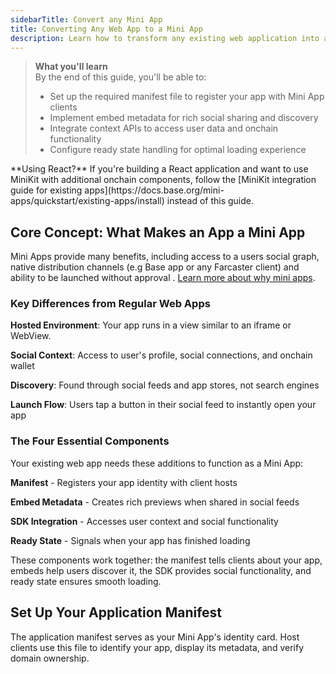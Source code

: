 ```yaml
---
sidebarTitle: Convert any Mini App
title: Converting Any Web App to a Mini App
description: Learn how to transform any existing web application into a Mini App for Base App and Farcaster clients. This framework-agnostic guide covers the four essential components needed for integration.
---
```


> **What you'll learn**  
> By the end of this guide, you'll be able to:
> - Set up the required manifest file to register your app with Mini App clients
> - Implement embed metadata for rich social sharing and discovery
> - Integrate context APIs to access user data and onchain functionality
> - Configure ready state handling for optimal loading experience


<Tip>
**Using React?** If you're building a React application and want to use MiniKit with additional onchain components, follow the [MiniKit integration guide for existing apps](https://docs.base.org/mini-apps/quickstart/existing-apps/install) instead of this guide.
</Tip>

## Core Concept: What Makes an App a Mini App

Mini Apps provide many benefits, including access to a users social graph, native distribution channels (e.g Base app or any Farcaster client) and ability to be launched without approval . [Learn more about why mini apps](https://docs.base.org/mini-apps/overview).

### Key Differences from Regular Web Apps

**Hosted Environment**: Your app runs in a view similar to an iframe or WebView.

**Social Context**: Access to user's profile, social connections, and onchain wallet

**Discovery**: Found through social feeds and app stores, not search engines

**Launch Flow**: Users tap a button in their social feed to instantly open your app

### The Four Essential Components

Your existing web app needs these additions to function as a Mini App:

**Manifest** - Registers your app identity with client hosts

**Embed Metadata** - Creates rich previews when shared in social feeds

**SDK Integration** - Accesses user context and social functionality

**Ready State** - Signals when your app has finished loading

These components work together: the manifest tells clients about your app, embeds help users discover it, the SDK provides social functionality, and ready state ensures smooth loading.

## Set Up Your Application Manifest

The application manifest serves as your Mini App's identity card. Host clients use this file to identify your app, display its metadata, and verify domain ownership.
